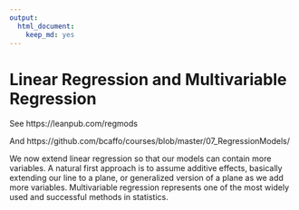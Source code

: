 ```yaml
---
output: 
  html_document: 
    keep_md: yes
---
```

# Linear Regression and Multivariable Regression

See https://leanpub.com/regmods

And https://github.com/bcaffo/courses/blob/master/07_RegressionModels/


We now extend linear regression so that our models can contain more variables. A natural first approach is to assume additive effects, basically extending our line to a plane, or generalized version of a plane as we add more variables. Multivariable regression represents one of the most widely used and successful methods in statistics.